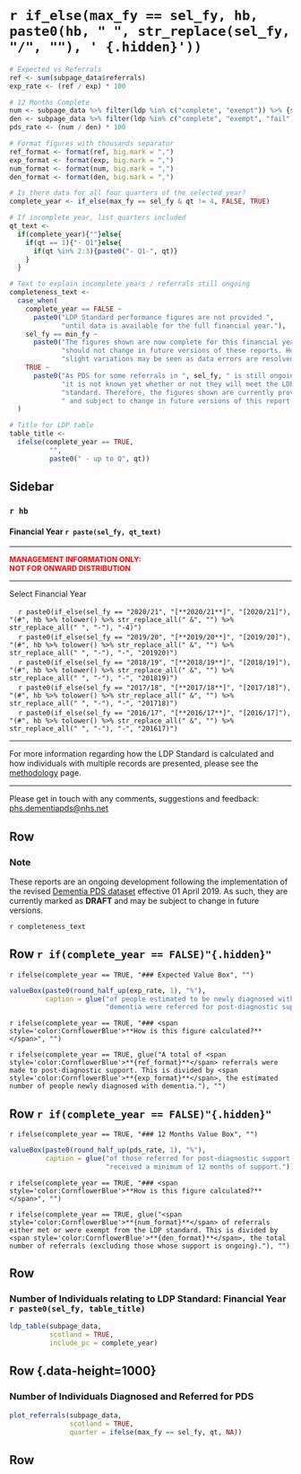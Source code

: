 `r if_else(max_fy == sel_fy, hb, paste0(hb, " ", str_replace(sel_fy, "/", ""), ' {.hidden}'))`
=================================================

```r

# Expected vs Referrals
ref <- sum(subpage_data$referrals)
exp_rate <- (ref / exp) * 100

# 12 Months Complete
num <- subpage_data %>% filter(ldp %in% c("complete", "exempt")) %>% {sum(.$referrals)}
den <- subpage_data %>% filter(ldp %in% c("complete", "exempt", "fail")) %>% {sum(.$referrals)}
pds_rate <- (num / den) * 100

# Format figures with thousands separator
ref_format <- format(ref, big.mark = ",")
exp_format <- format(exp, big.mark = ",")
num_format <- format(num, big.mark = ",")
den_format <- format(den, big.mark = ",")

# Is there data for all four quarters of the selected year?
complete_year <- if_else(max_fy == sel_fy & qt != 4, FALSE, TRUE)

# If incomplete year, list quarters included
qt_text <-
  if(complete_year){""}else{
    if(qt == 1){"- Q1"}else{
      if(qt %in% 2:3){paste0("- Q1-", qt)}
    }
  }

# Text to explain incomplete years / referrals still ongoing
completeness_text <-
  case_when(
    complete_year == FALSE ~ 
      paste0("LDP Standard performance figures are not provided ",
             "until data is available for the full financial year."),
    sel_fy == min_fy ~ 
      paste0("The figures shown are now complete for this financial year and ",
             "should not change in future versions of these reports. However, ",
             "slight variations may be seen as data errors are resolved."),
    TRUE ~ 
      paste0("As PDS for some referrals in ", sel_fy, " is still ongoing, ",
             "it is not known yet whether or not they will meet the LDP ",
             "standard. Therefore, the figures shown are currently provisional",
             " and subject to change in future versions of this report.")
  )

# Title for LDP table
table_title <-
  ifelse(complete_year == TRUE,
          "",
          paste0(" - up to Q", qt))

```


Sidebar {.sidebar}
-----------------------------------------------------------------------



### `r hb`
#### Financial Year `r paste(sel_fy, qt_text)`

***

<font size="2"> 
<span style="color:red"> 
**MANAGEMENT INFORMATION ONLY:** <br>
**NOT FOR ONWARD DISTRIBUTION**
</span> </font>

***

Select Financial Year

|     `r paste0(if_else(sel_fy == "2020/21", "[**2020/21**]", "[2020/21]"), "(#", hb %>% tolower() %>% str_replace_all(" &", "") %>% str_replace_all(" ", "-"), "-4)")`
|     `r paste0(if_else(sel_fy == "2019/20", "[**2019/20**]", "[2019/20]"), "(#", hb %>% tolower() %>% str_replace_all(" &", "") %>% str_replace_all(" ", "-"), "-", "201920)")`
|     `r paste0(if_else(sel_fy == "2018/19", "[**2018/19**]", "[2018/19]"), "(#", hb %>% tolower() %>% str_replace_all(" &", "") %>% str_replace_all(" ", "-"), "-", "201819)")`
|     `r paste0(if_else(sel_fy == "2017/18", "[**2017/18**]", "[2017/18]"), "(#", hb %>% tolower() %>% str_replace_all(" &", "") %>% str_replace_all(" ", "-"), "-", "201718)")`
|     `r paste0(if_else(sel_fy == "2016/17", "[**2016/17**]", "[2016/17]"), "(#", hb %>% tolower() %>% str_replace_all(" &", "") %>% str_replace_all(" ", "-"), "-", "201617)")`

***

For more information regarding how the LDP Standard is calculated and how individuals with multiple records are presented, please see the [methodology](#methodology) page.

***

Please get in touch with any comments, suggestions and feedback: [phs.dementiapds@nhs.net](mailto:phs.dementiapds@nhs.net)


Row
----------------------------------------------------------------------

### **Note**

These reports are an ongoing development following the implementation of the revised [Dementia PDS dataset](https://www.isdscotland.org/Health-Topics/Mental-Health/Dementia-Post-diagnostic-Support/_docs/Dementia-PDS-Definitions-and-Recording-Guidance.pdf) effective 01 April 2019. As such, they are currently marked as **DRAFT** and may be subject to change in future versions.

`r completeness_text`


Row `r if(complete_year == FALSE)"{.hidden}"` 
----------------------------------------------------------------------

`r ifelse(complete_year == TRUE, "### Expected Value Box", "")`
```r
valueBox(paste0(round_half_up(exp_rate, 1), "%"), 
         caption = glue("of people estimated to be newly diagnosed with ",
                        "dementia were referred for post-diagnostic support."))
```

`r ifelse(complete_year == TRUE, "### <span style='color:CornflowerBlue'>**How is this figure calculated?**</span>", "")`

`r ifelse(complete_year == TRUE, glue("A total of <span style='color:CornflowerBlue'>**{ref_format}**</span> referrals were made to post-diagnostic support. This is divided by <span style='color:CornflowerBlue'>**{exp_format}**</span>, the estimated number of people newly diagnosed with dementia."), "")`

Row `r if(complete_year == FALSE)"{.hidden}"`
----------------------------------------------------------------------

`r ifelse(complete_year == TRUE, "### 12 Months Value Box", "")`
```r
valueBox(paste0(round_half_up(pds_rate, 1), "%"), 
         caption = glue("of those referred for post-diagnostic support ",
                        "received a minimum of 12 months of support."))
```

`r ifelse(complete_year == TRUE, "### <span style='color:CornflowerBlue'>**How is this figure calculated?**</span>", "")`

`r ifelse(complete_year == TRUE, glue("<span style='color:CornflowerBlue'>**{num_format}**</span> of referrals either met or were exempt from the LDP standard. This is divided by <span style='color:CornflowerBlue'>**{den_format}**</span>, the total number of referrals (excluding those whose support is ongoing)."), "")`


Row
----------------------------------------------------------------------

### **Number of Individuals relating to LDP Standard**: Financial Year `r paste0(sel_fy, table_title)`

```r

ldp_table(subpage_data,
          scotland = TRUE,
          include_pc = complete_year)

```


Row {.data-height=1000}
----------------------------------------------------------------------

### **Number of Individuals Diagnosed and Referred for PDS** {data-width=800}

```r

plot_referrals(subpage_data, 
               scotland = TRUE,
               quarter = ifelse(max_fy == sel_fy, qt, NA))

```


Row
-----------------------------------------------------------------------
